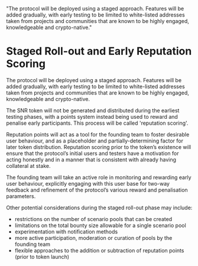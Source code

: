   "The protocol will be deployed using a staged approach. Features will be added gradually, with early testing to be limited to white-listed addresses taken from projects and communities that are known to be highly engaged, knowledgeable and crypto-native."

# Staged Roll-out and Early Reputation Scoring

The protocol will be deployed using a staged approach. Features will be added gradually, with early testing to be limited to white-listed addresses taken from projects and communities that are known to be highly engaged, knowledgeable and crypto-native.

The SNR token will not be generated and distributed during the earliest testing phases, with a points system instead being used to reward and penalise early participants. This process will be called 'reputation scoring'.

Reputation points will act as a tool for the founding team to foster desirable user behaviour, and as a placeholder and partially-determining factor for later token distribution. Reputation scoring prior to the token’s existence will ensure that the protocol’s initial users and testers have a motivation for acting honestly and in a manner that is consistent with already having collateral at stake. 

The founding team will take an active role in monitoring and rewarding early user behaviour, explicitly engaging with this user base for two-way feedback and refinement of the protocol’s various reward and penalisation parameters.

Other potential considerations during the staged roll-out phase may include:<br/>
* restrictions on the number of scenario pools that can be created
* limitations on the total bounty size allowable for a single scenario pool
* experimentation with notification methods
* more active participation, moderation or curation of pools by the founding team
* flexible approaches to the addition or subtraction of reputation points (prior to token launch)